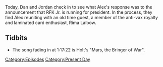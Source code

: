 {{DEFAULTSORT:
    #_EPISODE_0798:April 19, 2023
}}{{Episode
    | title           = April 19, 2023
    | caption         = Listen to this episode on [https://knowledgefight.libsyn.com/798-april-19-2023 Libsyn] [https://open.spotify.com/episode/2TL7uFqrZozdae6YqIspEC Spotify]
    | episodeNumber   = 798
    | length          = 01:25:46
    | airDate         = April 21, 2023
    | coverageDate    = April 19, 2023
    | episodeType     = [[:Category:Present Day|Present Day]]
    | previousEpisode = [[797: Belly-Floppin' Into The Pool]]
}}

{{Stub}}

Today, Dan and Jordan check in to see what Alex's response was to the announcement that RFK Jr. is running for president.  In the process, they find Alex reuniting with an old time guest, a member of the anti-vax royalty and laminated card enthusiast, Rima Laibow.

==Tidbits==

*The song fading in at 1:17:22 is Holt's "Mars, the Bringer of War".

[[Category:Episodes]]
[[Category:Present Day]]
